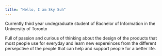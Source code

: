 ```yaml
---
title: "Hello, I am Sky Suh"
---
```


Currently third year undegraduate student of Bachelor of Information in the University of Toronto 

Full of passion and curious of thinking about the design of the products that most people use for everyday and learn new expereinces from the different persepctive of the people that can help and support people for a better life. 
